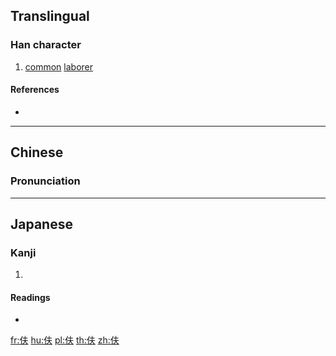 ==Translingual==

===Han character===
{{Han char|rn=9|rad=人|as=04|sn=6|four=25230|canj=OQO|ids=⿰亻夫}}

# [[common]] [[laborer]]

====References====
* {{Han ref|kx=0096.121|dkj=00451|dj=0204.070|hdz=10117.140|uh=4F15|ud=20245|bh=A5ED|bd=42477}}

----

==Chinese==
{{zh-forms}}

===Pronunciation===
{{zh-pron
|m=fū
|c=fu1
|mc=
|oc=
|ma=
|cat=n
}}

----

==Japanese==

===Kanji===
{{ja-kanji|grade=|rs=人04}}

# {{defn|lang=ja|sort=人04}}

====Readings====
* {{ja-readings|on=[[ふ]] (fu)|kun=[[むすめむこ]] (musumemuko)}}

[[fr:伕]]
[[hu:伕]]
[[pl:伕]]
[[th:伕]]
[[zh:伕]]